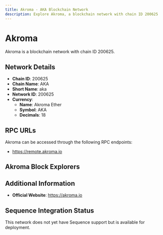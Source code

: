 ```yaml
--- 
title: Akroma - AKA Blockchain Network
description: Explore Akroma, a blockchain network with chain ID 200625. Learn about its native currency, Akroma Ether, and how to interact with the network.
---
```


# Akroma

Akroma is a blockchain network with chain ID 200625.

## Network Details

- **Chain ID**: 200625
- **Chain Name**: AKA
- **Short Name**: aka
- **Network ID**: 200625
- **Currency**: 
  - **Name**: Akroma Ether
  - **Symbol**: AKA
  - **Decimals**: 18

## RPC URLs

Akroma can be accessed through the following RPC endpoints:

- https://remote.akroma.io

## Akroma Block Explorers



## Additional Information

- **Official Website**: https://akroma.io

## Sequence Integration Status

This network does not yet have Sequence support but is available for deployment.
